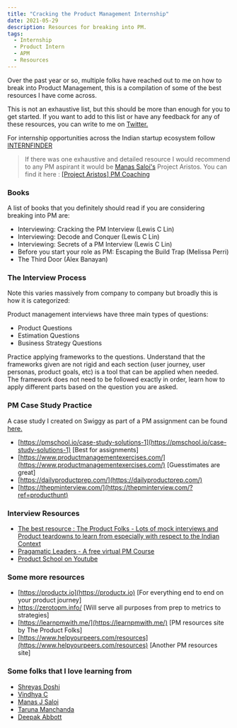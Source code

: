```yaml
---
title: "Cracking the Product Management Internship"
date: 2021-05-29
description: Resources for breaking into PM.
tags:
  - Internship
  - Product Intern
  - APM
  - Resources
---
```


Over the past year or so, multiple folks have reached out to me on how to break into Product Management, this is a compilation of some of the best resources I have come across.

This is not an exhaustive list, but this should be more than enough for you to get started. If you want to add to this list or have any feedback for any of these resources, you can write to me on [Twitter.](https://twitter.com/manan_0308)

For internship opportunities across the Indian startup ecosystem follow [INTERNFINDER](https://twitter.com/internfinder)

> If there was one exhaustive and detailed resource I would recommend to any PM aspirant it would be [Manas Saloi's](https://www.manassaloi.com) Project Aristos. You can find it here : [[Project Aristos] PM Coaching](https://manassaloi.com/2020/01/21/aristos-pm-coaching.html)

### Books

A list of books that you definitely should read if you are considering breaking into PM are:

- Interviewing: Cracking the PM Interview (Lewis C Lin)
- Interviewing: Decode and Conquer (Lewis C Lin)
- Interviewing: Secrets of a PM Interview (Lewis C Lin)
- Before you start your role as PM: Escaping the Build Trap (Melissa Perri)
- The Third Door  (Alex Banayan)

### The Interview Process

Note this varies massively from company to company but broadly this is how it is categorized:

Product management interviews have three main types of questions: 
- Product Questions
- Estimation Questions
- Business Strategy Questions

Practice applying frameworks to the questions. Understand that the frameworks given are not rigid and each section (user journey, user personas, product goals, etc) is a tool that can be applied when needed. The framework does not need to be followed exactly in order, learn how to apply different parts based on the question you are asked.

### PM Case Study Practice

A case study I created on Swiggy as part of a PM assignment can be found [here.](https://www.mananagarwal.in/prd-self-pickup-from-restaurants-on-swiggy)

- [https://pmschool.io/case-study-solutions-1](https://pmschool.io/case-study-solutions-1) [Best for assignments]
- [https://www.productmanagementexercises.com/](https://www.productmanagementexercises.com/) [Guesstimates are great]
- [https://dailyproductprep.com/](https://dailyproductprep.com/)
- [https://thepminterview.com/](https://thepminterview.com/?ref=producthunt)

### Interview Resources

- [The best resource : The Product Folks - Lots of mock interviews and Product teardowns to learn from especially with respect to the Indian Context](https://www.youtube.com/watch?v=2ASyf2FTCXc&list=PLHJHMiGyA5ULX2wqHq90zxokKUEdMWg0H)
- [Pragamatic Leaders - A free virtual PM Course](https://www.youtube.com/watch?v=7pgagr76VNY&list=PLsWLOWjMiEPoJIasoaweRK6RQntJ98hSu)
- [Product School on Youtube](https://www.youtube.com/channel/UC6hlQ0x6kPbAGjYkoz53cvA)

### Some more resources

- [https://productx.io](https://productx.io) [For everything end to end on your product journey]
- https://zerotopm.info/ [Will serve all purposes from prep to metrics to strategies]
- [https://learnpmwith.me/](https://learnpmwith.me/) [PM resources site by The Product Folks]
- [https://www.helpyourpeers.com/resources](https://www.helpyourpeers.com/resources) [Another PM resources site]

### Some folks that I love learning from 

- [Shreyas Doshi](https://twitter.com/shreyas)
- [Vindhya C](https://www.vindhyac.com/)
- [Manas J Saloi](https://manassaloi.com/)
- [Taruna Manchanda](https://medium.com/@Taruna2309)
- [Deepak Abbott](https://medium.com/@deepakabbot)
